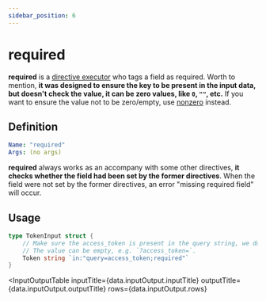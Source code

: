 ```yaml
---
sidebar_position: 6
---
```



# required

**required** is a [directive executor](/advanced/concepts#directive-executor) who tags a field as required. Worth to mention, **it was designed to ensure the key to be present in the input data, but doesn't check the value, it can be zero values, like `0`, `""`, etc.** If you want to ensure the value not to be zero/empty, use [nonzero](/directives/nonzero) instead.

## Definition

```yaml
Name: "required"
Args: (no args)
```

**required** always works as an accompany with some other directives, **it checks whether the field had been set by the former directives**. When the field were not set by the former directives, an error "missing required field" will occur.

## Usage

```go
type TokenInput struct {
	// Make sure the access_token is present in the query string, we don't care about the value.
	// The value can be empty, e.g. `?access_token=`.
	Token string `in:"query=access_token;required"`
}
```

<InputOutputTable
  inputTitle={data.inputOutput.inputTitle}
  outputTitle={data.inputOutput.outputTitle}
  rows={data.inputOutput.rows}
></InputOutputTable>
